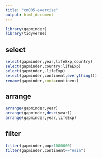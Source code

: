 ```yaml
---
title: "cm005-exercise"
output: html_document
---
```


```r
library(gapminder)
library(tidyverse)
```

## select
```r
select(gapminder,year,lifeExp,country)
select(gapminder,country:lifeExp)
select(gapminder,-lifeExp)
select(gapminder,continent,everything())
rename(gapminder,cont=continent)
```

## arrange
```r
arrange(gapminder,year)
arrange(gapminder,desc(year))
arrange(gapminder,year,lifeExp)
```

## filter
```r
filter(gapminder,pop>1000000)
filter(gapminder,continent=="Asia")
```
